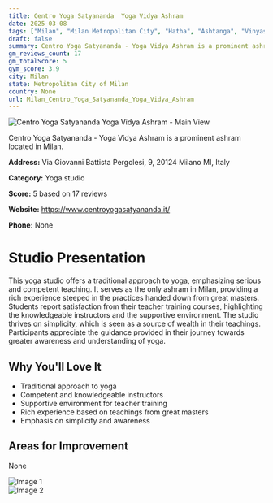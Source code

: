 ```yaml
---
title: Centro Yoga Satyananda  Yoga Vidya Ashram
date: 2025-03-08
tags: ["Milan", "Milan Metropolitan City", "Hatha", "Ashtanga", "Vinyasa", "traditional", "serious", "Milan"]  
draft: false
summary: Centro Yoga Satyananda - Yoga Vidya Ashram is a prominent ashram located in Milan.
gm_reviews_count: 17
gm_totalScore: 5
gym_score: 3.9
city: Milan
state: Metropolitan City of Milan
country: None
url: Milan_Centro_Yoga_Satyananda_Yoga_Vidya_Ashram
---
```


<div className="aspect-[16/9] relative my-8">
  <img 
    src="https://lh5.googleusercontent.com/p/AF1QipMYAQLh8-CGc-5I1qeEehGG9-4yvxMW2TQY-nwf=w1920-h1080-k-no"
    alt="Centro Yoga Satyananda  Yoga Vidya Ashram - Main View"
    className="object-cover absolute inset-0 w-full h-full rounded-lg"
  />
</div>

Centro Yoga Satyananda - Yoga Vidya Ashram is a prominent ashram located in Milan.

**Address:** Via Giovanni Battista Pergolesi, 9, 20124 Milano MI, Italy

**Category:** Yoga studio

**Score:** 5 based on 17 reviews

**Website:** https://www.centroyogasatyananda.it/

**Phone:** None

# Studio Presentation

This yoga studio offers a traditional approach to yoga, emphasizing serious and competent teaching. It serves as the only ashram in Milan, providing a rich experience steeped in the practices handed down from great masters. Students report satisfaction from their teacher training courses, highlighting the knowledgeable instructors and the supportive environment. The studio thrives on simplicity, which is seen as a source of wealth in their teachings. Participants appreciate the guidance provided in their journey towards greater awareness and understanding of yoga.


## Why You'll Love It

- Traditional approach to yoga
- Competent and knowledgeable instructors
- Supportive environment for teacher training
- Rich experience based on teachings from great masters
- Emphasis on simplicity and awareness

## Areas for Improvement

None

<div className="grid grid-cols-1 xl:grid-cols-2 gap-4 my-8">
<div className="aspect-[4/3] relative"><img src="https://lh5.googleusercontent.com/p/AF1QipMbgG_VWc-Lv9WeWHLTcnqCiiWES_NF9BsEC46J=w1920-h1080-k-no" alt="Image 1" className="object-cover absolute inset-0 w-full h-full rounded-lg" /></div>
<div className="aspect-[4/3] relative"><img src="https://streetviewpixels-pa.googleapis.com/v1/thumbnail?panoid=a1rZ1wpn7GG-1e3azXz-3Q&cb_client=maps_sv.tactile.gps&w=203&h=100&yaw=201.94786&pitch=0&thumbfov=100" alt="Image 2" className="object-cover absolute inset-0 w-full h-full rounded-lg" /></div>
</div>